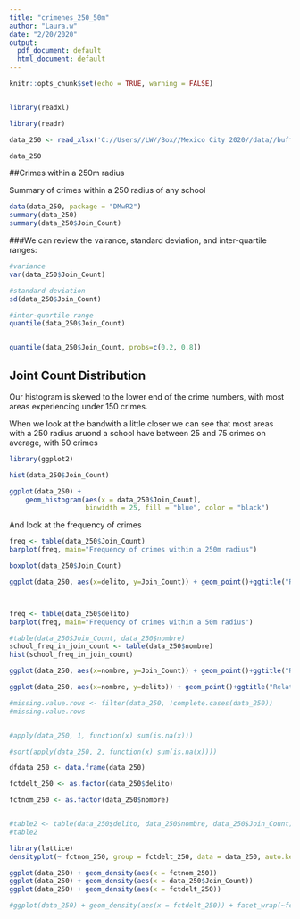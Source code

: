 ```yaml
---
title: "crimenes_250_50m"
author: "Laura.w"
date: "2/20/2020"
output:
  pdf_document: default
  html_document: default
---
```


```r
knitr::opts_chunk$set(echo = TRUE, warning = FALSE)
```

```r


```
```r
library(readxl)

library(readr)

data_250 <- read_xlsx('C://Users//LW//Box//Mexico City 2020//data//buffer_250_crime1_TableToExcel.xlsx')

data_250
```


##Crimes within a 250m radius

Summary of crimes within a 250 radius of any school
```r
data(data_250, package = "DMwR2")
summary(data_250)
summary(data_250$Join_Count)
```
###We can review the vairance, standard deviation, and inter-quartile ranges:
```r
#variance
var(data_250$Join_Count)

#standard deviation
sd(data_250$Join_Count)

#inter-quartile range
quantile(data_250$Join_Count)


quantile(data_250$Join_Count, probs=c(0.2, 0.8))
```

## Joint Count Distribution

Our histogram is skewed to the lower end of the crime numbers, with most areas experiencing under 150 crimes.

When we look at the bandwith a little closer we can see that most areas with a 250 radius aruond a school have between 25 and 75 crimes on average, with 50 crimes 
```r

library(ggplot2)

hist(data_250$Join_Count)

ggplot(data_250) +
    geom_histogram(aes(x = data_250$Join_Count),
                   binwidth = 25, fill = "blue", color = "black")
```

And look at the frequency of crimes
```r
freq <- table(data_250$Join_Count)
barplot(freq, main="Frequency of crimes within a 250m radius")
```

```r
boxplot(data_250$Join_Count)


```


```r
ggplot(data_250, aes(x=delito, y=Join_Count)) + geom_point()+ggtitle("Relationship crime and count")




```

```r
freq <- table(data_250$delito)
barplot(freq, main="Frequency of crimes within a 50m radius")
```




```r
#table(data_250$Join_Count, data_250$nombre)
school_freq_in_join_count <- table(data_250$nombre)
hist(school_freq_in_join_count)

```

```r

ggplot(data_250, aes(x=nombre, y=Join_Count)) + geom_point()+ggtitle("Relationship school and count")
```

```r

ggplot(data_250, aes(x=nombre, y=delito)) + geom_point()+ggtitle("Relationship school and crime")

```

```r

#missing.value.rows <- filter(data_250, !complete.cases(data_250)) 
#missing.value.rows


#apply(data_250, 1, function(x) sum(is.na(x)))

#sort(apply(data_250, 2, function(x) sum(is.na(x))))

```

```r
dfdata_250 <- data.frame(data_250)

fctdelt_250 <- as.factor(data_250$delito)

fctnom_250 <- as.factor(data_250$nombre)



```

```r
#table2 <- table(data_250$delito, data_250$nombre, data_250$Join_Count)
#table2

```

```r
library(lattice)
densityplot(~ fctnom_250, group = fctdelt_250, data = data_250, auto.key = TRUE)

ggplot(data_250) + geom_density(aes(x = fctnom_250))
ggplot(data_250) + geom_density(aes(x = data_250$Join_Count))
ggplot(data_250) + geom_density(aes(x = fctdelt_250))


```

```r
#ggplot(data_250) + geom_density(aes(x = fctdelt_250)) + facet_wrap(~fctnom_250)

 ```